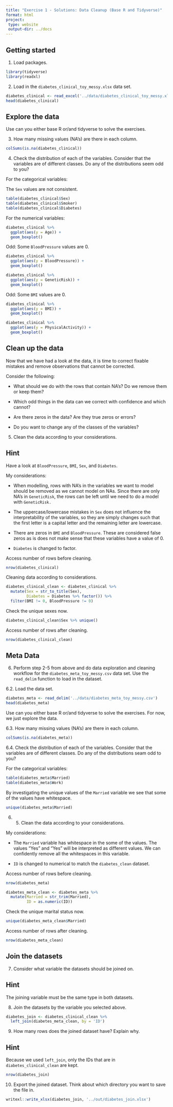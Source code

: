```yaml
---
title: "Exercise 1 - Solutions: Data Cleanup (Base R and Tidyverse)"
format: html
project:
 type: website
 output-dir: ../docs
---
```


## Getting started

1.  Load packages.

```r
library(tidyverse)
library(readxl)
```

2.  Load in the `diabetes_clinical_toy_messy.xlsx` data set.

```r
diabetes_clinical <- read_excel('../data/diabetes_clinical_toy_messy.xlsx')
head(diabetes_clinical)
```

## Explore the data

Use can you either base R or/and tidyverse to solve the exercises. 

3.  How many missing values (NA's) are there in each column. 

```r
colSums(is.na(diabetes_clinical))
```

4.  Check the distribution of each of the variables. Consider that the variables are of different classes. Do any of the distributions seem odd to you?

For the categorical variables:

The `Sex` values are not consistent. 
```r
table(diabetes_clinical$Sex)
table(diabetes_clinical$Smoker)
table(diabetes_clinical$Diabetes)
```

For the numerical variables:

```r
diabetes_clinical %>% 
  ggplot(aes(y = Age)) + 
  geom_boxplot()
```

Odd: Some `BloodPressure` values are 0. 
```r
diabetes_clinical %>% 
  ggplot(aes(y = BloodPressure)) + 
  geom_boxplot()
```

```r
diabetes_clinical %>% 
  ggplot(aes(y = GeneticRisk)) + 
  geom_boxplot()
```
Odd: Some `BMI` values are 0. 
```r
diabetes_clinical %>% 
  ggplot(aes(y = BMI)) + 
  geom_boxplot()
```

```r
diabetes_clinical %>% 
  ggplot(aes(y = PhysicalActivity)) + 
  geom_boxplot()
```

## Clean up the data

Now that we have had a look at the data, it is time to correct fixable mistakes and remove observations that cannot be corrected.

Consider the following:

-   What should we do with the rows that contain NA's? Do we remove them or keep them?

-   Which odd things in the data can we correct with confidence and which cannot?

-   Are there zeros in the data? Are they true zeros or errors?

-   Do you want to change any of the classes of the variables?

5.  Clean the data according to your considerations.

::: {.callout-tip collapse="true"}
## Hint
Have a look at `BloodPressure`, `BMI`, `Sex`, and `Diabetes`. 
:::

My considerations:

-   When modelling, rows with NA's in the variables we want to model should be removed as we cannot model on NAs. Since there are only NA's in `GeneticRisk`, the rows can be left until we need to do a model with `GeneticRisk.`

-   The uppercase/lowercase mistakes in `Sex` does not influence the interpretability of the variables, so they are simply changes such that the first letter is a capital letter and the remaining letter are lowercase.

-   There are zeros in `BMI` and `BloodPressure`. These are considered false zeros as is does not make sense that these variables have a value of 0.

-   `Diabetes` is changed to factor. 

Access number of rows before cleaning.
```r
nrow(diabetes_clinical)
```

Cleaning data according to considerations.
```r
diabetes_clinical_clean <- diabetes_clinical %>% 
  mutate(Sex = str_to_title(Sex),
         Diabetes = Diabetes %>% factor()) %>% 
  filter(BMI != 0, BloodPressure != 0) 
```

Check the unique sexes now.
```r
diabetes_clinical_clean$Sex %>% unique()
```

Access number of rows after cleaning. 
```r
nrow(diabetes_clinical_clean)
```

## Meta Data

6.  Perform step 2-5 from above and do data exploration and cleaning workflow for the `diabetes_meta_toy_messy.csv` data set. Use the `read_delim` function to load in the dataset. 

6.2. Load the data set.

```r
diabetes_meta <- read_delim('../data/diabetes_meta_toy_messy.csv')
head(diabetes_meta)
```

Use can you either base R or/and tidyverse to solve the exercises. For now, we just explore the data.

6.3. How many missing values (NA's) are there in each column. 

```r
colSums(is.na(diabetes_meta))
```

6.4. Check the distribution of each of the variables. Consider that the variables are of different classes. Do any of the distributions seam odd to you?

For the categorical variables:
```r
table(diabetes_meta$Married)
table(diabetes_meta$Work)
```

By investigating the unique values of the `Married` variable we see that some of the values have whitespace. 
```r
unique(diabetes_meta$Married)
```

6. 5.  Clean the data according to your considerations.

My considerations:

-   The `Married` variable has whitespace in the some of the values. The values "Yes" and "Yes " will be interpreted as different values. We can confidently remove all the whitespaces in this variable. 

-   `ID` is changed to numerical to match the `diabetes_clean` dataset. 

Access number of rows before cleaning.
```r
nrow(diabetes_meta)
```

```r
diabetes_meta_clean <- diabetes_meta %>% 
  mutate(Married = str_trim(Married),
         ID = as.numeric(ID))
```

Check the unique marital status now.
```r
unique(diabetes_meta_clean$Married)
```

Access number of rows after cleaning.
```r
nrow(diabetes_meta_clean)
```

## Join the datasets

7. Consider what variable the datasets should be joined on.

::: {.callout-tip collapse="true"}
## Hint
The joining variable must be the same type in both datasets.
:::

8. Join the datasets by the variable you selected above.
```r
diabetes_join <- diabetes_clinical_clean %>% 
  left_join(diabetes_meta_clean, by = 'ID')
```

9. How many rows does the joined dataset have? Explain why. 

::: {.callout-tip collapse="true"}
## Hint
Because we used `left_join`, only the IDs that are in `diabetes_clinical_clean` are kept. 
:::

```r
nrow(diabetes_join)
```

10. Export the joined dataset. Think about which directory you want to save the file in. 
```r
writexl::write_xlsx(diabetes_join, '../out/diabetes_join.xlsx')
```

